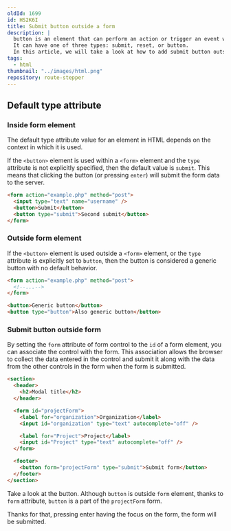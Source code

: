 ```yaml
---
oldId: 1699
id: HS2K6I
title: Submit button outside a form
description: |
  button is an element that can perform an action or trigger an event when clicked.
  It can have one of three types: submit, reset, or button.
  In this article, we will take a look at how to add submit button outside a form.
tags:
  - html
thumbnail: "../images/html.png"
repository: route-stepper
---
```



## Default type attribute

### Inside form element

The default type attribute value for an element in HTML depends on the context in which it is used.

If the `<button>` element is used within a `<form>` element and the `type`
attribute is not explicitly specified, then the default value is `submit`.
This means that clicking the button (or pressing `enter`) will submit the form data to the server.

```html
<form action="example.php" method="post">
  <input type="text" name="username" />
  <button>Submit</button>
  <button type="submit">Second submit</button>
</form>
```

### Outside form element

If the `<button>` element is used outside a `<form>` element, or the `type`
attribute is explicitly set to `button`, then the button is considered a generic button with no default behavior.

```html
<form action="example.php" method="post">
  <!--...-->
</form>

<button>Generic button</button>
<button type="button">Also generic button</button>
```

### Submit button outside form

By setting the `form` attribute of form control to the `id` of a form element, you can associate the control with the form.
This association allows the browser to collect the data entered in the control
and submit it along with the data from the other controls in the form when the form is submitted.

```html
<section>
  <header>
    <h2>Modal title</h2>
  </header>

  <form id="projectForm">
    <label for="organization">Organization</label>
    <input id="organization" type="text" autocomplete="off" />

    <label for="Project">Project</label>
    <input id="Project" type="text" autocomplete="off" />
  </form>

  <footer>
    <button form="projectForm" type="submit">Submit form</button>
  </footer>
</section>
```

<Note type="HELPFUL">

Take a look at the button. Although `button` is outside `form` element, thanks to `form` attribute, `button` is a part of the `projectForm` form.

Thanks for that, pressing enter having the focus on the form, the form will be submitted.

</Note>
